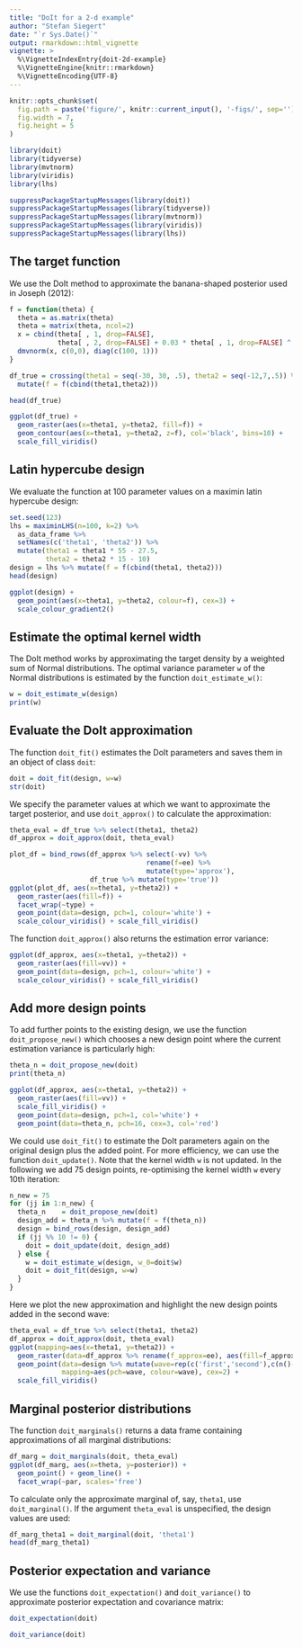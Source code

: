 ```yaml
---
title: "DoIt for a 2-d example"
author: "Stefan Siegert"
date: "`r Sys.Date()`"
output: rmarkdown::html_vignette
vignette: >
  %\VignetteIndexEntry{doit-2d-example}
  %\VignetteEngine{knitr::rmarkdown}
  %\VignetteEncoding{UTF-8}
---
```



```r
knitr::opts_chunk$set(
  fig.path = paste('figure/', knitr::current_input(), '-figs/', sep=''),
  fig.width = 7,
  fig.height = 5
)
```


```r
library(doit)
library(tidyverse)
library(mvtnorm)
library(viridis)
library(lhs)
```
```r
suppressPackageStartupMessages(library(doit))
suppressPackageStartupMessages(library(tidyverse))
suppressPackageStartupMessages(library(mvtnorm))
suppressPackageStartupMessages(library(viridis))
suppressPackageStartupMessages(library(lhs))
```


## The target function


We use the DoIt method to approximate the banana-shaped posterior used in
Joseph (2012):

```r
f = function(theta) {
  theta = as.matrix(theta)
  theta = matrix(theta, ncol=2) 
  x = cbind(theta[ , 1, drop=FALSE], 
            theta[ , 2, drop=FALSE] + 0.03 * theta[ , 1, drop=FALSE] ^ 2 - 3)
  dmvnorm(x, c(0,0), diag(c(100, 1)))
}

df_true = crossing(theta1 = seq(-30, 30, .5), theta2 = seq(-12,7,.5)) %>%
  mutate(f = f(cbind(theta1,theta2)))

head(df_true)
```

```r
ggplot(df_true) + 
  geom_raster(aes(x=theta1, y=theta2, fill=f)) + 
  geom_contour(aes(x=theta1, y=theta2, z=f), col='black', bins=10) + 
  scale_fill_viridis()
```


## Latin hypercube design

We evaluate the function at 100 parameter values on a maximin latin hypercube
design:

```r
set.seed(123)
lhs = maximinLHS(n=100, k=2) %>% 
  as_data_frame %>% 
  setNames(c('theta1', 'theta2')) %>%
  mutate(theta1 = theta1 * 55 - 27.5, 
         theta2 = theta2 * 15 - 10)
design = lhs %>% mutate(f = f(cbind(theta1, theta2)))
head(design)
```

```r
ggplot(design) + 
  geom_point(aes(x=theta1, y=theta2, colour=f), cex=3) + 
  scale_colour_gradient2()
```



## Estimate the optimal kernel width

The DoIt method works by approximating the target density by a weighted sum of
Normal distributions. The optimal variance parameter `w` of the Normal
distributions is estimated by the function `doit_estimate_w()`:


```r
w = doit_estimate_w(design)
print(w)
```


## Evaluate the DoIt approximation

The function `doit_fit()` estimates the DoIt parameters and saves them in an
object of class `doit`:

```r
doit = doit_fit(design, w=w)
str(doit)
```


We specify the parameter values at which we want to approximate the target
posterior, and use `doit_approx()` to calculate the approximation:

```r
theta_eval = df_true %>% select(theta1, theta2)
df_approx = doit_approx(doit, theta_eval)
```


```r
plot_df = bind_rows(df_approx %>% select(-vv) %>% 
                                  rename(f=ee) %>% 
                                  mutate(type='approx'),
                    df_true %>% mutate(type='true'))
ggplot(plot_df, aes(x=theta1, y=theta2)) + 
  geom_raster(aes(fill=f)) + 
  facet_wrap(~type) +
  geom_point(data=design, pch=1, colour='white') + 
  scale_colour_viridis() + scale_fill_viridis()
```


The function `doit_approx()` also returns the estimation error variance:

```r
ggplot(df_approx, aes(x=theta1, y=theta2)) + 
  geom_raster(aes(fill=vv)) + 
  geom_point(data=design, pch=1, colour='white') + 
  scale_colour_viridis() + scale_fill_viridis()
```


## Add more design points

To add further points to the existing design, we use the function
`doit_propose_new()` which chooses a new design point where the current
estimation variance is particularly high:

```r
theta_n = doit_propose_new(doit)
print(theta_n)
```

```r
ggplot(df_approx, aes(x=theta1, y=theta2)) + 
  geom_raster(aes(fill=vv)) + 
  scale_fill_viridis() +
  geom_point(data=design, pch=1, col='white') +
  geom_point(data=theta_n, pch=16, cex=3, col='red')
```



We could use `doit_fit()` to estimate the DoIt parameters again on the original
design plus the added point. For more efficiency, we can use the function
`doit_update()`. Note that the kernel width `w` is not updated. In the
following we add 75 design points, re-optimising the kernel width `w` every
10th iteration: 

```r
n_new = 75
for (jj in 1:n_new) {
  theta_n    = doit_propose_new(doit)
  design_add = theta_n %>% mutate(f = f(theta_n))
  design = bind_rows(design, design_add)
  if (jj %% 10 != 0) {
    doit = doit_update(doit, design_add)
  } else { 
    w = doit_estimate_w(design, w_0=doit$w)
    doit = doit_fit(design, w=w)
  }
}
```


Here we plot the new approximation and highlight the new design points added in
the second wave:

```r
theta_eval = df_true %>% select(theta1, theta2)
df_approx = doit_approx(doit, theta_eval)
ggplot(mapping=aes(x=theta1, y=theta2)) +
  geom_raster(data=df_approx %>% rename(f_approx=ee), aes(fill=f_approx)) + 
  geom_point(data=design %>% mutate(wave=rep(c('first','second'),c(n()-n_new, n_new))),
             mapping=aes(pch=wave, colour=wave), cex=2) + 
  scale_fill_viridis()
```


## Marginal posterior distributions

The function `doit_marginals()` returns a data frame containing approximations
of all marginal distributions:

```r
df_marg = doit_marginals(doit, theta_eval)
ggplot(df_marg, aes(x=theta, y=posterior)) + 
  geom_point() + geom_line() + 
  facet_wrap(~par, scales='free')
```

To calculate only the approximate marginal of, say, `theta1`, use
`doit_marginal()`. If the argument `theta_eval` is unspecified, the design
values are used:

```r
df_marg_theta1 = doit_marginal(doit, 'theta1')
head(df_marg_theta1)
```


## Posterior expectation and variance

We use the functions `doit_expectation()` and `doit_variance()` to approximate posterior expectation and covariance matrix:

```r
doit_expectation(doit)
```

```r
doit_variance(doit)
```


